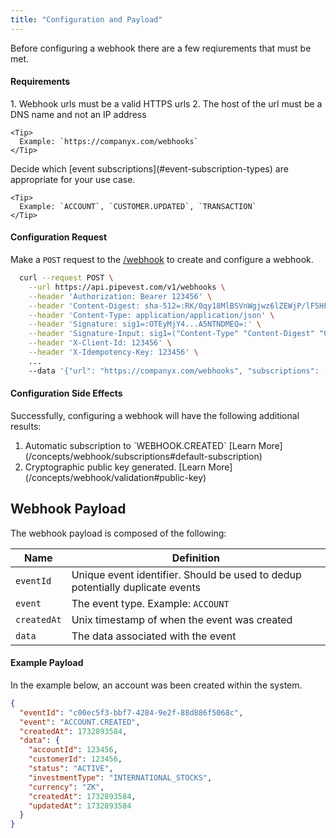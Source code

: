 ```yaml
---
title: "Configuration and Payload"
---
```


<Note>
  Before configuring a webhook there are a few reqiurements that must be met.
</Note>

#### Requirements

<Steps>
  <Step title="Define Webook Url">
    1. Webhook urls must be a valid HTTPS urls
    2. The host of the url must be a DNS name and not an IP address

    <Tip>
      Example: `https://companyx.com/webhooks`
    </Tip>

  </Step>
  <Step title="Determine Event Subscriptions">
    Decide which [event subscriptions](#event-subscription-types) are appropriate for your use case.

    <Tip>
      Example: `ACCOUNT`, `CUSTOMER.UPDATED`, `TRANSACTION`
    </Tip>

  </Step>
</Steps>

#### Configuration Request

Make a `POST` request to the [/webhook](/api-reference/endpoint/webhooks/create) to create and configure a webhook.

```bash
  curl --request POST \
    --url https://api.pipevest.com/v1/webhooks \
    --header 'Authorization: Bearer 123456' \
    --header 'Content-Digest: sha-512=:RK/0qy18MlBSVnWgjwz6lZEWjP/lF5HF9bvEF8FabDg=:' \
    --header 'Content-Type: application/application/json' \
    --header 'Signature: sig1=:OTEyMjY4...A5NTNDMEQ=:' \
    --header 'Signature-Input: sig1=("Content-Type" "Content-Digest" "Content-Length" "Authorization" "X-Client-Id" "X-Idempotency-Key" "@method" "@target-uri" "@path" "@query");keyid="staging-pipevest-ed25519";created=1732893484;expires=1732893584' \
    --header 'X-Client-Id: 123456' \
    --header 'X-Idempotency-Key: 123456' \
    ...
    --data '{"url": "https://companyx.com/webhooks", "subscriptions": ["ACCOUNT", "CUSTOMER.UPDATED", "TRANSACTION"]}'
```

#### Configuration Side Effects

Successfully, configuring a webhook will have the following additional results:

1. <div>
     Automatic subscription to `WEBHOOK.CREATED` <Icon icon="lightbulb" />
     [Learn More](/concepts/webhook/subscriptions#default-subscription)
   </div>
2. <div>
     Cryptographic public key generated. <Icon icon="lightbulb" />
     [Learn More](/concepts/webhook/validation#public-key)
   </div>

## Webhook Payload

The webhook payload is composed of the following:

| Name        | Definition                                                                    |
| ----------- | ----------------------------------------------------------------------------- |
| `eventId`   | Unique event identifier. Should be used to dedup potentially duplicate events |
| `event`     | The event type. Example: `ACCOUNT`                                            |
| `createdAt` | Unix timestamp of when the event was created                                  |
| `data`      | The data associated with the event                                            |

#### Example Payload

In the example below, an account was been created within the system.

```json
{
  "eventId": "c00ec5f3-bbf7-4284-9e2f-88d886f5068c",
  "event": "ACCOUNT.CREATED",
  "createdAt": 1732893584,
  "data": {
    "accountId": 123456,
    "customerId": 123456,
    "status": "ACTIVE",
    "investmentType": "INTERNATIONAL_STOCKS",
    "currency": "ZK",
    "createdAt": 1732893584,
    "updatedAt": 1732893584
  }
}
```
